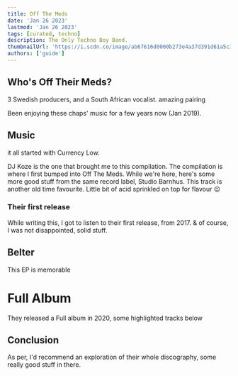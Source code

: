 ```yaml
---
title: Off The Meds
date: 'Jan 26 2023'
lastmod: 'Jan 26 2023'
tags: [curated, techno]
description: The Only Techno Boy Band.
thumbnailUrl: 'https://i.scdn.co/image/ab67616d0000b273e4a37d391d61a5c3ecc29aba'
authors: ['guide']
---
```


## Who's Off Their Meds?

3 Swedish producers, and a South African vocalist. amazing pairing

Been enjoying these chaps' music for a few years now (Jan 2019).

## Music

it all started with Currency Low.

<HorizontalScrollCards>
  <Track url={'https://open.spotify.com/track/2G9c1z6pQqXqcVRflKVtDL'} />
  <Track url={'https://open.spotify.com/track/7aigqIgfZXwYpKRbSIFddQ'}>
    DJ Koze is the one that brought me to this compilation. The compilation is where I first bumped
    into Off The Meds.
  </Track>
  <Track url={'https://open.spotify.com/track/7aigqIgfZXwYpKRbSIFddQ'}>
    While we're here, here's some more good stuff from the same record label, Studio Barnhus. This
    track is another old time favourite.
  </Track>
  <Track url={'https://open.spotify.com/track/0velg2jq09GEQNCoBweu4d'}>
    Little bit of acid sprinkled on top for flavour 😉
  </Track>
</HorizontalScrollCards>

### Their first release

While writing this, I got to listen to their first release, from 2017. & of course, I was not disappointed, solid stuff.

<Track url={'https://open.spotify.com/track/3J08IyvitTYYBZ7IZq6MpB'} />

## Belter

This EP is memorable

<HorizontalScrollCards>
  <Track url={'https://open.spotify.com/track/6RBgnOwli7rJI5vVYvmOkQ'} />
  <Track url={'https://open.spotify.com/track/5d6dmEELSGUzs61SooAvBN'} />
</HorizontalScrollCards>

# Full Album

They released a Full album in 2020, some highlighted tracks below

<HorizontalScrollCards>
  <Track url={'https://open.spotify.com/track/5LVZv2D8A3lm9y2P1HKFqj'} />
  <Track
    url={'https://open.spotify.com/track/5xOMPJu6cEuSlVIoUvxIEw'}
    blurb="everytime yi overtime."
  />
  <Track url={'https://open.spotify.com/track/5aHo2ZXyvSX04fXjWtNV1s'} />
</HorizontalScrollCards>

## Conclusion

As per, I'd recommend an exploration of their whole discography, some really good stuff in there.

<Track
  url={'https://open.spotify.com/track/3SrwA9rUaJfy5KAbcEzS4Q?si=dcdbfc92d9fa4431'}
  blurb="closing off with the opening track from their latest EP - Best OFF"
/>

